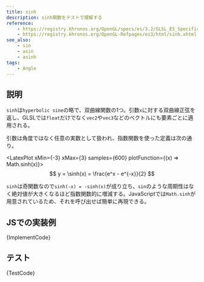 ```yaml
---
title: sinh
description: sinh関数をテストで理解する
reference:
    - https://registry.khronos.org/OpenGL/specs/es/3.2/GLSL_ES_Specification_3.20.html#angle-and-trigonometry-functions
    - https://registry.khronos.org/OpenGL-Refpages/es3/html/sinh.xhtml
see_also:
    - sin
    - asin
    - asinh
tags:
    - Angle
---
```



## 説明

`sinh`は`hyperbolic sine`の略で、双曲線関数の1つ。引数`x`に対する双曲線正弦を返し、GLSLでは`float`だけでなく`vec2`や`vec3`などのベクトルにも要素ごとに適用される。

引数は角度ではなく任意の実数として扱われ、指数関数を使った定義は次の通り。

<LatexPlot xMin={-3} xMax={3} samples={600} plotFunction={(x) => Math.sinh(x)}>
    $$
    y = \sinh(x) = \frac{e^x - e^{-x}}{2}
    $$
</LatexPlot>

`sinh`は奇関数なので`sinh(-x) = -sinh(x)`が成り立ち、`sin`のような周期性はなく絶対値が大きくなるほど指数関数的に増減する。JavaScriptでは`Math.sinh`が用意されているため、それを呼び出せば簡単に再現できる。

## JSでの実装例

<CodeBlock language="ts">{ImplementCode}</CodeBlock>

## テスト

<CodeBlock language="js">{TestCode}</CodeBlock>
